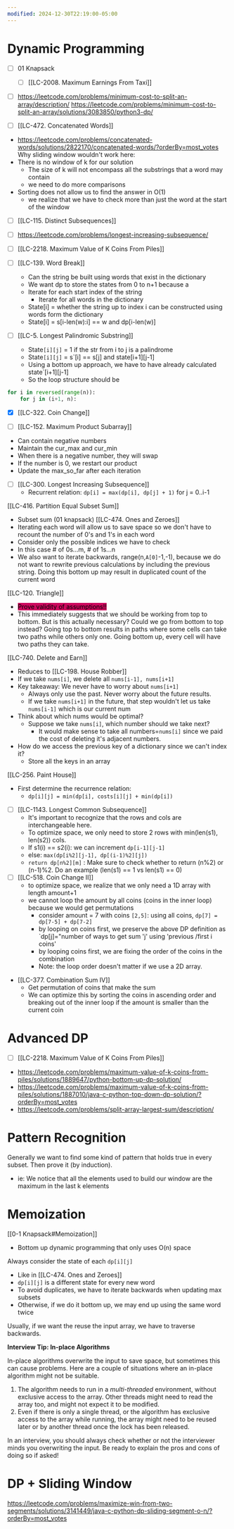 ```yaml
---
modified: 2024-12-30T22:19:00-05:00
---
```


# Dynamic Programming
- [ ] 01 Knapsack
	- [ ] [[LC-2008. Maximum Earnings From Taxi]]

- [ ] https://leetcode.com/problems/minimum-cost-to-split-an-array/description/
https://leetcode.com/problems/minimum-cost-to-split-an-array/solutions/3083850/python3-dp/

- [ ] [[LC-472. Concatenated Words]]
- https://leetcode.com/problems/concatenated-words/solutions/2822170/concatenated-words/?orderBy=most_votes
Why sliding window wouldn't work here:
- There is no window of k for our solution
	- The size of k will not encompass all the substrings that a word may contain
	- we need to do more comparisons
- Sorting does not allow us to find the answer in O(1)
	- we realize that we have to check more than just the word at the start of the window

- [ ] [[LC-115. Distinct Subsequences]]

- [ ] https://leetcode.com/problems/longest-increasing-subsequence/
- [ ] [[LC-2218. Maximum Value of K Coins From Piles]]

- [ ] [[LC-139. Word Break]]
	- Can the string be built using words that exist in the dictionary
	- We want dp to store the states from 0 to n+1 because a 
	- Iterate for each start index of the string
		- Iterate for all words in the dictionary
	- State[i] = whether the string up to index i can be constructed using words form the dictionary
	- State[i] = s[i-len(w):i] == w and dp[i-len(w)]
- [ ] [[LC-5. Longest Palindromic Substring]]
	- State`[i][j]` = 1 if the str from i to j is a palindrome
	- State`[i][j]` = s`[i] == s[j] and state[i+1][j-1]
	- Using a bottom up approach, we have to have already calculated state`[i+1][j-1]
	- So the loop structure should be 
```python
for i in reversed(range(n)):
	for j in (i+1, n):
```

- [x] [[LC-322. Coin Change]]


- [ ] [[LC-152. Maximum Product Subarray]]
- Can contain negative numbers
- Maintain the cur_max and cur_min
- When there is a negative number, they will swap
- If the number is 0, we restart our product
- Update the max_so_far after each iteration

- [ ] [[LC-300. Longest Increasing Subsequence]]
	- Recurrent relation: `dp[i] = max(dp[i], dp[j] + 1)` for j = 0..i-1

[[LC-416. Partition Equal Subset Sum]]
- Subset sum (01 knapsack)
[[LC-474. Ones and Zeroes]]
- Iterating each word will allow us to save space so we don't have to recount the number of 0's and 1's in each word
- Consider only the possible indices we have to check
- In this case # of 0s...m, # of 1s...n
- We also want to iterate backwards, range(n,`A[0]`-1,-1), because we do not want to rewrite previous calculations by including the previous string. Doing this bottom up may result in duplicated count of the current word

[[LC-120. Triangle]]
- <mark style="background: #cc085d;">Prove validity of assumptions!! </mark>
- This immediately suggests that we should be working from top to bottom. But is this actually necessary? Could we go from bottom to top instead? Going top to bottom results in paths where some cells can take two paths while others only one. Going bottom up, every cell will have two paths they can take. 

[[LC-740. Delete and Earn]]
- Reduces to [[LC-198. House Robber]]
- If we take `nums[i]`, we delete all `nums[i-1], nums[i+1]`
- Key takeaway: We never have to worry about `nums[i+1]`
	- Always only use the past. Never worry about the future results.
	- If we take `nums[i+1]`  in the future, that step wouldn't let us take `nums[i-1]` which is our current num
- Think about which nums would be optimal?
	- Suppose we take `nums[i]`, which number should we take next?
		- It would make sense to take all numbers=`nums[i]` since we paid the cost of deleting it's adjacent numbers.
- How do we access the previous key of a dictionary since we can't index it?
	- Store all the keys in an array

[[LC-256. Paint House]]
- First determine the recurrence relation:
	- `dp[i][j] = min(dp[i], costs[i][j] + min(dp[i])`

- [ ] [[LC-1143. Longest Common Subsequence]]
	- It's important to recognize that the rows and cols are interchangeable here.
	- To optimize space, we only need to store 2 rows with min(len(s1), len(s2)) cols.
	- If s1(i) == s2(i): we can increment `dp[i-1][j-1]`
	- else: `max(dp[i%2][j-1], dp[(i-1)%2][j])`
	- `return dp[n%2][m]` : Make sure to check whether to return (n%2) or (n-1)%2. Do an example (len(s1) == 1 vs len(s1) == 0)
- [ ] [[LC-518. Coin Change II]]
	- to optimize space, we realize that we only need a 1D array with length amount+1
	- we cannot loop the amount by all coins (coins in the inner loop) because we would get permutations
		- consider amount = 7 with coins `[2,5]`: using all coins, `dp[7] = dp[7-5] + dp[7-2]`
		- by looping on coins first, we preserve the above DP definition as `dp[j]="number of ways to get sum 'j' using 'previous /first i coins'
		- by looping coins first, we are fixing the order of the coins in the combination
		- Note: the loop order doesn't matter if we use a 2D array. 
- [[LC-377. Combination Sum IV]]
	- Get permutation of coins that make the sum
	- We can optimize this by sorting the coins in ascending order and breaking out of the inner loop if the amount is smaller than the current coin

# Advanced DP

- [ ] [[LC-2218. Maximum Value of K Coins From Piles]]
- https://leetcode.com/problems/maximum-value-of-k-coins-from-piles/solutions/1889647/python-bottom-up-dp-solution/
- https://leetcode.com/problems/maximum-value-of-k-coins-from-piles/solutions/1887010/java-c-python-top-down-dp-solution/?orderBy=most_votes
- https://leetcode.com/problems/split-array-largest-sum/description/


# Pattern Recognition
Generally we want to find some kind of pattern that holds true in every subset.
Then prove it (by induction).
- ie: We notice that all the elements used to build our window are the maximum in the last k elements
# Memoization
[[0-1 Knapsack#Memoization]] 
- Bottom up dynamic programming that only uses O(n) space

Always consider the state of each `dp[i][j]`
- Like in [[LC-474. Ones and Zeroes]]
- `dp[i][j]` is a different state for every new word
- To avoid duplicates, we have to iterate backwards when updating max subsets
- Otherwise, if we do it bottom up, we may end up using the same word twice

Usually, if we want the reuse the input array, we have to traverse backwards.


**Interview Tip: In-place Algorithms**

In-place algorithms overwrite the input to save space, but sometimes this can cause problems. Here are a couple of situations where an in-place algorithm might not be suitable.

1. The algorithm needs to run in a _multi-threaded_ environment, without exclusive access to the array. Other threads might need to read the array too, and might not expect it to be modified.
2. Even if there is only a single thread, or the algorithm has exclusive access to the array while running, the array might need to be reused later or by another thread once the lock has been released.

In an interview, you should always check whether or not the interviewer minds you overwriting the input. Be ready to explain the pros and cons of doing so if asked!



# DP + Sliding Window

https://leetcode.com/problems/maximize-win-from-two-segments/solutions/3141449/java-c-python-dp-sliding-segment-o-n/?orderBy=most_votes